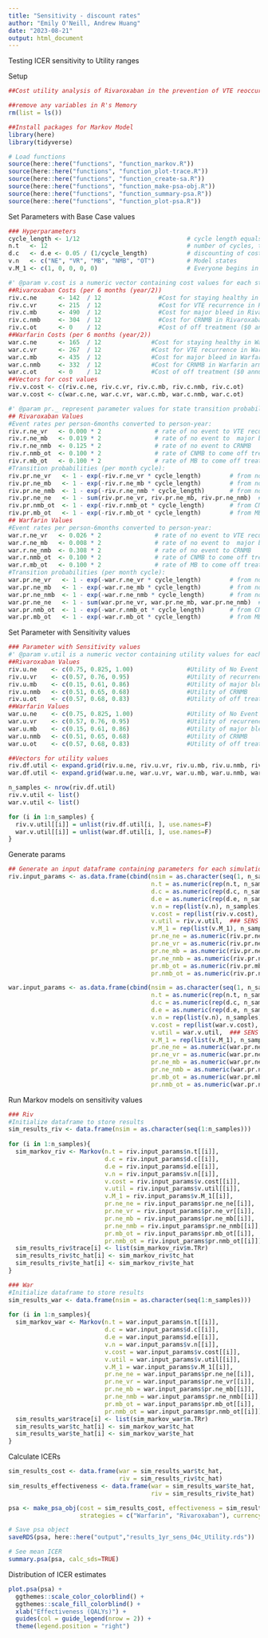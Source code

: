 ```yaml
---
title: "Sensitivity - discount rates"
author: "Emily O'Neill, Andrew Huang"
date: "2023-08-21"
output: html_document
---
```


Testing ICER sensitivity to Utility ranges

Setup

```r
##Cost utility analysis of Rivaroxaban in the prevention of VTE reoccurrence versus standard or care with warfarin: A markov Model-Based Simulation  

##remove any variables in R's Memory 
rm(list = ls()) 

##Install packages for Markov Model 
library(here)
library(tidyverse)

# Load functions
source(here::here("functions", "function_markov.R"))
source(here::here("functions", "function_plot-trace.R"))
source(here::here("functions", "function_create-sa.R"))
source(here::here("functions", "function_make-psa-obj.R"))
source(here::here("functions", "function_summary-psa.R"))
source(here::here("functions", "function_plot-psa.R"))

``` 

Set Parameters with Base Case values

```r
### Hyperparameters
cycle_length <- 1/12                              # cycle length equals 1 month
n.t   <- 12                                       # number of cycles, time horizon equals 1 year 
d.c   <- d.e <- 0.05 / (1/cycle_length)           # discounting of costs and QALYs, annual rate = 5%
v.n   <- c("NE", "VR", "MB", "NMB", "OT")         # Model states  
v.M_1 <- c(1, 0, 0, 0, 0)                         # Everyone begins in no event state

#' @param v.cost is a numeric vector containing cost values for each state
##Rivaroxaban Costs (per 6 months (year/2))
riv.c.ne      <- 142  / 12                #Cost for staying healthy in rivaroxaban arm
riv.c.vr      <- 215  / 12                #Cost for VTE recurrence in Rivaroxaban arm ($215 annually) 
riv.c.mb      <- 490  / 12                #Cost for major bleed in Rivaroxaban arm ($490 annually)
riv.c.nmb     <- 304  / 12                #Cost for CRNMB in Rivaroxaban arm ($304 annually)
riv.c.ot      <- 0    / 12                #Cost of off treatment ($0 annually)
##Warfarin Costs (per 6 months (year/2))
war.c.ne      <- 165  / 12              #Cost for staying healthy in Warfarin arm ($165 annually)
war.c.vr      <- 267  / 12              #Cost for VTE recurrence in Warfarin arm ($267 annually)  
war.c.mb      <- 435  / 12              #Cost for major bleed in Warfarin arm ($435 annually)
war.c.nmb     <- 332  / 12              #Cost for CRNMB in Warfarin arm ($332 annually)
war.c.ot      <- 0    / 12              #Cost of off treatment ($0 annually)
##Vectors for cost values 
riv.v.cost <- c(riv.c.ne, riv.c.vr, riv.c.mb, riv.c.nmb, riv.c.ot)
war.v.cost <- c(war.c.ne, war.c.vr, war.c.mb, war.c.nmb, war.c.ot)

#' @param pr._ represent parameter values for state transition probabilities
## Rivaroxaban Values
#Event rates per person-6months converted to person-year:
riv.r.ne_vr   <- 0.000 * 2               # rate of no event to VTE recurrence 
riv.r.ne_mb   <- 0.019 * 2               # rate of no event to  major bleed 
riv.r.ne_nmb  <- 0.125 * 2               # rate of no event to CRNMB
riv.r.nmb_ot  <- 0.100 * 2               # rate of CNMB to come off treatment  
riv.r.mb_ot   <- 0.100 * 2               # rate of MB to come off treatment 
#Transition probabilities (per month cycle): 
riv.pr.ne_vr   <- 1 - exp(-riv.r.ne_vr * cycle_length)        # from no event to VTE recurrence 
riv.pr.ne_mb   <- 1 - exp(-riv.r.ne_mb * cycle_length)        # from no event to  major bleed 
riv.pr.ne_nmb  <- 1 - exp(-riv.r.ne_nmb * cycle_length)       # from no event to CRNMB
riv.pr.ne_ne   <- 1 - sum(riv.pr.ne_vr, riv.pr.ne_mb, riv.pr.ne_nmb)  # from no event to no event  
riv.pr.nmb_ot  <- 1 - exp(-riv.r.nmb_ot * cycle_length)       # from CNMB to come off treatment  
riv.pr.mb_ot   <- 1 - exp(-riv.r.mb_ot * cycle_length)        # from MB to come off treatment
## Warfarin Values
#Event rates per person-6months converted to person-year:
war.r.ne_vr   <- 0.026 * 2               # rate of no event to VTE recurrence 
war.r.ne_mb   <- 0.008 * 2               # rate of no event to  major bleed 
war.r.ne_nmb  <- 0.308 * 2               # rate of no event to CRNMB
war.r.nmb_ot  <- 0.100 * 2               # rate of CNMB to come off treatment  
war.r.mb_ot   <- 0.100 * 2               # rate of MB to come off treatment 
#Transition probabilities (per month cycle): 
war.pr.ne_vr   <- 1 - exp(-war.r.ne_vr * cycle_length)        # from no event to VTE recurrence 
war.pr.ne_mb   <- 1 - exp(-war.r.ne_mb * cycle_length)        # from no event to  major bleed 
war.pr.ne_nmb  <- 1 - exp(-war.r.ne_nmb * cycle_length)       # from no event to CRNMB
war.pr.ne_ne   <- 1 - sum(war.pr.ne_vr, war.pr.ne_mb, war.pr.ne_nmb)  # from no event to no event  
war.pr.nmb_ot  <- 1 - exp(-war.r.nmb_ot * cycle_length)       # from CNMB to come off treatment  
war.pr.mb_ot   <- 1 - exp(-war.r.mb_ot * cycle_length)        # from MB to come off treatment  

```

Set Parameter with Sensitivity values

```r

### Parameter with Sensitivity values
#' @param v.util is a numeric vector containing utility values for each state
##Rivaroxaban Values 
riv.u.ne    <- c(0.75, 0.825, 1.00)               #Utility of No Event
riv.u.vr    <- c(0.57, 0.76, 0.95)                #Utility of recurrence  
riv.u.mb    <- c(0.15, 0.61, 0.86)                #Utility of major bleed
riv.u.nmb   <- c(0.51, 0.65, 0.68)                #Utility of CRNMB 
riv.u.ot    <- c(0.57, 0.68, 0.83)                #Utility of off treatment 
##Warfarin Values 
war.u.ne    <- c(0.75, 0.825, 1.00)               #Utility of No Event
war.u.vr    <- c(0.57, 0.76, 0.95)                #Utility of recurrence  
war.u.mb    <- c(0.15, 0.61, 0.86)                #Utility of major bleed
war.u.nmb   <- c(0.51, 0.65, 0.68)                #Utility of CRNMB 
war.u.ot    <- c(0.57, 0.68, 0.83)                #Utility of off treatment 

##Vectors for utility values 
riv.df.util <- expand.grid(riv.u.ne, riv.u.vr, riv.u.mb, riv.u.nmb, riv.u.ot)
war.df.util <- expand.grid(war.u.ne, war.u.vr, war.u.mb, war.u.nmb, war.u.ot)

n_samples <- nrow(riv.df.util)
riv.v.util <- list()
war.v.util <- list()

for (i in 1:n_samples) {
  riv.v.util[[i]] = unlist(riv.df.util[i, ], use.names=F)
  war.v.util[[i]] = unlist(war.df.util[i, ], use.names=F)
}

```

Generate params

```r

## Generate an input dataframe containing parameters for each simulation
riv.input_params <- as.data.frame(cbind(nsim = as.character(seq(1, n_samples)),
                                        n.t = as.numeric(rep(n.t, n_samples)),
                                        d.c = as.numeric(rep(d.c, n_samples)),
                                        d.e = as.numeric(rep(d.e, n_samples)),
                                        v.n = rep(list(v.n), n_samples),
                                        v.cost = rep(list(riv.v.cost), n_samples),
                                        v.util = riv.v.util,  ### SENS
                                        v.M_1 = rep(list(v.M_1), n_samples),
                                        pr.ne_ne = as.numeric(riv.pr.ne_ne),
                                        pr.ne_vr = as.numeric(riv.pr.ne_vr),
                                        pr.ne_mb = as.numeric(riv.pr.ne_mb),
                                        pr.ne_nmb = as.numeric(riv.pr.ne_nmb),
                                        pr.mb_ot = as.numeric(riv.pr.mb_ot),
                                        pr.nmb_ot = as.numeric(riv.pr.nmb_ot)))

war.input_params <- as.data.frame(cbind(nsim = as.character(seq(1, n_samples)),
                                        n.t = as.numeric(rep(n.t, n_samples)),
                                        d.c = as.numeric(rep(d.c, n_samples)),
                                        d.e = as.numeric(rep(d.e, n_samples)),
                                        v.n = rep(list(v.n), n_samples),
                                        v.cost = rep(list(war.v.cost), n_samples),
                                        v.util = war.v.util,  ### SENS
                                        v.M_1 = rep(list(v.M_1), n_samples),
                                        pr.ne_ne = as.numeric(war.pr.ne_ne),
                                        pr.ne_vr = as.numeric(war.pr.ne_vr),
                                        pr.ne_mb = as.numeric(war.pr.ne_mb),
                                        pr.ne_nmb = as.numeric(war.pr.ne_nmb),
                                        pr.mb_ot = as.numeric(war.pr.mb_ot),
                                        pr.nmb_ot = as.numeric(war.pr.nmb_ot)))

```

Run Markov models on sensitivity values

```r

### Riv
#Initialize dataframe to store results
sim_results_riv <- data.frame(nsim = as.character(seq(1:n_samples)))
  
for (i in 1:n_samples){
  sim_markov_riv <- Markov(n.t = riv.input_params$n.t[[i]], 
                           d.c = riv.input_params$d.c[[i]],  
                           d.e = riv.input_params$d.e[[i]],  
                           v.n = riv.input_params$v.n[[i]],  
                           v.cost = riv.input_params$v.cost[[i]],  
                           v.util = riv.input_params$v.util[[i]],  
                           v.M_1 = riv.input_params$v.M_1[[i]],  
                           pr.ne_ne = riv.input_params$pr.ne_ne[[i]],  
                           pr.ne_vr = riv.input_params$pr.ne_vr[[i]],  
                           pr.ne_mb = riv.input_params$pr.ne_mb[[i]],  
                           pr.ne_nmb = riv.input_params$pr.ne_nmb[[i]],  
                           pr.mb_ot = riv.input_params$pr.mb_ot[[i]],  
                           pr.nmb_ot = riv.input_params$pr.nmb_ot[[i]])
  sim_results_riv$trace[i] <- list(sim_markov_riv$m.TRr)
  sim_results_riv$tc_hat[i] <- sim_markov_riv$tc_hat
  sim_results_riv$te_hat[i] <- sim_markov_riv$te_hat
}

### War
#Initialize dataframe to store results
sim_results_war <- data.frame(nsim = as.character(seq(1:n_samples)))
  
for (i in 1:n_samples){
  sim_markov_war <- Markov(n.t = war.input_params$n.t[[i]], 
                           d.c = war.input_params$d.c[[i]],  
                           d.e = war.input_params$d.e[[i]],  
                           v.n = war.input_params$v.n[[i]],  
                           v.cost = war.input_params$v.cost[[i]],  
                           v.util = war.input_params$v.util[[i]],  
                           v.M_1 = war.input_params$v.M_1[[i]],  
                           pr.ne_ne = war.input_params$pr.ne_ne[[i]],  
                           pr.ne_vr = war.input_params$pr.ne_vr[[i]],  
                           pr.ne_mb = war.input_params$pr.ne_mb[[i]],  
                           pr.ne_nmb = war.input_params$pr.ne_nmb[[i]],  
                           pr.mb_ot = war.input_params$pr.mb_ot[[i]],  
                           pr.nmb_ot = war.input_params$pr.nmb_ot[[i]])
  sim_results_war$trace[i] <- list(sim_markov_war$m.TRr)
  sim_results_war$tc_hat[i] <- sim_markov_war$tc_hat
  sim_results_war$te_hat[i] <- sim_markov_war$te_hat
}

```

Calculate ICERs

```r

sim_results_cost <- data.frame(war = sim_results_war$tc_hat,
                               riv = sim_results_riv$tc_hat)
sim_results_effectiveness <- data.frame(war = sim_results_war$te_hat,
                                        riv = sim_results_riv$te_hat)

psa <- make_psa_obj(cost = sim_results_cost, effectiveness = sim_results_effectiveness, parameters = NULL,
                    strategies = c("Warfarin", "Rivaroxaban"), currency = "$", other_outcome = NULL)

# Save psa object
saveRDS(psa, here::here("output","results_1yr_sens_04c_Utility.rds"))

# See mean ICER
summary.psa(psa, calc_sds=TRUE)

```

Distribution of ICER estimates

```r

plot.psa(psa) +
  ggthemes::scale_color_colorblind() +
  ggthemes::scale_fill_colorblind() +
  xlab("Effectiveness (QALYs)") +
  guides(col = guide_legend(nrow = 2)) +
  theme(legend.position = "right")

```


